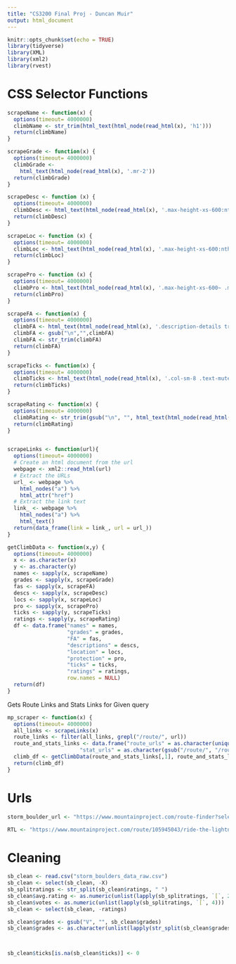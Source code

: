 ```yaml
---
title: "CS3200 Final Proj - Duncan Muir"
output: html_document
---
```


```r
knitr::opts_chunk$set(echo = TRUE)
library(tidyverse)
library(XML)
library(xml2)
library(rvest)
```

# CSS Selector Functions
```r
scrapeName <- function(x) {
  options(timeout= 4000000)
  climbName <- str_trim(html_text(html_node(read_html(x), 'h1')))
  return(climbName)
}

scrapeGrade <- function(x) {
  options(timeout= 4000000)
  climbGrade <-  
    html_text(html_node(read_html(x), '.mr-2'))
  return(climbGrade)
} 

scrapeDesc <- function (x) {
  options(timeout= 4000000)
  climbDesc <- html_text(html_node(read_html(x), '.max-height-xs-600:nth-child(1) .fr-view'))
  return(climbDesc)
}

scrapeLoc <- function (x) {
  options(timeout= 4000000)
  climbLoc <- html_text(html_node(read_html(x), '.max-height-xs-600:nth-child(2) .fr-view'))
  return(climbLoc)
}

scrapePro <- function (x) {
  options(timeout= 4000000)
  climbPro <- html_text(html_node(read_html(x), '.max-height-xs-600~ .max-height-xs-600+ .max-height-xs-600 .fr-view'))
  return(climbPro)
}

scrapeFA <- function(x) {
  options(timeout= 4000000)
  climbFA <- html_text(html_node(read_html(x), '.description-details tr:nth-child(2) td+ td'))
  climbFA <- gsub("\n","",climbFA)
  climbFA <- str_trim(climbFA)
  return(climbFA)
}

scrapeTicks <- function(x) {
  options(timeout= 4000000)
  climbTicks <- html_text(html_node(read_html(x), '.col-sm-8 .text-muted'))
  return(climbTicks)
}

scrapeRating <- function(x) {
  options(timeout= 4000000)
  climbRating <- str_trim(gsub("\n", "", html_text(html_node(read_html(x), '#route-star-avg span')))) 
  return(climbRating)
}



```



```r
scrapeLinks <- function(url){
  options(timeout= 4000000)
  # Create an html document from the url
  webpage <- xml2::read_html(url)
  # Extract the URLs
  url_ <- webpage %>%
    html_nodes("a") %>%
    html_attr("href")
  # Extract the link text
  link_ <- webpage %>%
    html_nodes("a") %>%
    html_text()
  return(data_frame(link = link_, url = url_))
}

getClimbData <- function(x,y) {
  options(timeout= 4000000)
  x <- as.character(x)
  y <- as.character(y)
  names <- sapply(x, scrapeName)
  grades <- sapply(x, scrapeGrade)
  fas <- sapply(x, scrapeFA)
  descs <- sapply(x, scrapeDesc)
  locs <- sapply(x, scrapeLoc)
  pro <- sapply(x, scrapePro)
  ticks <- sapply(y, scrapeTicks)
  ratings <- sapply(y, scrapeRating)
  df <- data.frame("names" = names, 
                   "grades" = grades, 
                   "FA" = fas, 
                   "descriptions" = descs,
                   "location" = locs,
                   "protection" = pro, 
                   "ticks" = ticks, 
                   "ratings" = ratings, 
                   row.names = NULL)
  return(df)
}


```


Gets Route Links and Stats Links for Given query
```r
mp_scraper <- function(x) {
  options(timeout= 4000000)
  all_links <- scrapeLinks(x)
  route_links <- filter(all_links, grepl("/route/", url))
  route_and_stats_links <- data.frame("route_urls" = as.character(unique(route_links$url)), 
                       "stat_urls" = as.character(gsub("/route/", "/route/stats/", unique(route_links$url))))
  climb_df <- getClimbData(route_and_stats_links[,1], route_and_stats_links[,2])
  return(climb_df)
}
```




# Urls
```r
storm_boulder_url <- "https://www.mountainproject.com/route-finder?selectedIds=106523385&type=boulder&diffMinrock=1800&diffMinboulder=20000&diffMinaid=70000&diffMinice=30000&diffMinmixed=50000&diffMaxrock=5500&diffMaxboulder=21400&diffMaxaid=75260&diffMaxice=36500&diffMaxmixed=60000&is_trad_climb=1&is_sport_climb=1&is_top_rope=1&stars=0&pitches=0&sort1=popularity+desc&sort2=rating"

RTL <- "https://www.mountainproject.com/route/105945043/ride-the-lightning"  
```



# Cleaning
```r

sb_clean <- read.csv("storm_boulders_data_raw.csv")
sb_clean <- select(sb_clean, -X)
sb_splitratings <- str_split(sb_clean$ratings, " ")
sb_clean$avg.rating <- as.numeric(unlist(lapply(sb_splitratings, `[`, 2)))
sb_clean$votes <- as.numeric(unlist(lapply(sb_splitratings, `[`, 4)))
sb_clean <- select(sb_clean, -ratings)

sb_clean$grades <- gsub("V", "", sb_clean$grades)
sb_clean$grades <- as.character(unlist(lapply(str_split(sb_clean$grades, "\\+|\\-|/| "), `[`,1)))



sb_clean$ticks[is.na(sb_clean$ticks)] <- 0
```

